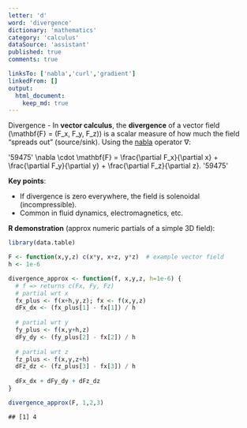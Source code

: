 ```yaml
---
letter: 'd'
word: 'divergence'
dictionary: 'mathematics'
category: 'calculus'
dataSource: 'assistant'
published: true
comments: true

linksTo: ['nabla','curl','gradient']
linkedFrom: []
output:
  html_document:
    keep_md: true
---
```




<a id="divergence">Divergence</a> - In **vector calculus**, the **divergence** of a vector field \(\mathbf{F} = (F_x, F_y, F_z)\) is a scalar measure of how much the field “spreads out” (source/sink). Using the [nabla](#nabla) operator ∇:

'59475'
\nabla \cdot \mathbf{F} = \frac{\partial F_x}{\partial x} + \frac{\partial F_y}{\partial y} + \frac{\partial F_z}{\partial z}.
'59475'

**Key points**:
- If divergence is zero everywhere, the field is solenoidal (incompressible).
- Common in fluid dynamics, electromagnetics, etc.

**R demonstration** (approx numeric partials of a simple 3D field):


``` r
library(data.table)

F <- function(x,y,z) c(x*y, x+z, y*z)  # example vector field
h <- 1e-6

divergence_approx <- function(f, x,y,z, h=1e-6) {
  # f => returns c(Fx, Fy, Fz)
  # partial wrt x
  fx_plus <- f(x+h,y,z); fx <- f(x,y,z)
  dFx_dx <- (fx_plus[1] - fx[1]) / h
  
  # partial wrt y
  fy_plus <- f(x,y+h,z)
  dFy_dy <- (fy_plus[2] - fx[2]) / h
  
  # partial wrt z
  fz_plus <- f(x,y,z+h)
  dFz_dz <- (fz_plus[3] - fx[3]) / h
  
  dFx_dx + dFy_dy + dFz_dz
}

divergence_approx(F, 1,2,3)
```

```
## [1] 4
```
